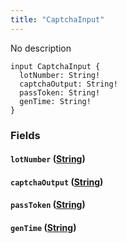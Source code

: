 ```yaml
---
title: "CaptchaInput"
---
```


No description

```
input CaptchaInput {
  lotNumber: String!
  captchaOutput: String!
  passToken: String!
  genTime: String!
}

```

### Fields[](#fields "Direct link to heading")

#### `lotNumber` ([String](/developer/graphql-api/references/scalars/string))[](#lotnumber-string "Direct link to heading")

#### `captchaOutput` ([String](/developer/graphql-api/references/scalars/string))[](#captchaoutput-string "Direct link to heading")

#### `passToken` ([String](/developer/graphql-api/references/scalars/string))[](#passtoken-string "Direct link to heading")

#### `genTime` ([String](/developer/graphql-api/references/scalars/string))[](#gentime-string "Direct link to heading")